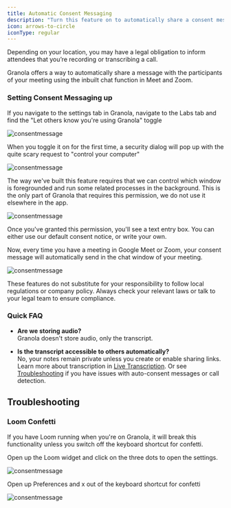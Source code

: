 ```yaml
---
title: Automatic Consent Messaging
description: "Turn this feature on to automatically share a consent message in Meet and Zoom."
icon: arrows-to-circle
iconType: regular
---
```


Depending on your location, you may have a legal obligation to inform attendees that you’re recording or transcribing a call.

Granola offers a way to automatically share a message with the participants of your meeting using the inbuilt chat function in Meet and Zoom. 

### Setting Consent Messaging up

If you navigate to the settings tab in Granola, navigate to the Labs tab and find the "Let others know you're using Granola" toggle

![consentmessage](/images/screenshots/labs-consent.png)

When you toggle it on for the first time, a security dialog will pop up with the quite scary request to "control your computer"

![consentmessage](/images/consent2.png)

The way we've built this feature requires that we can control which window is foregrounded and run some related processes in the background. This is the only part of Granola that requires this permission, we do not use it elsewhere in the app. 

![consentmessage](/images/consent1-2.png)

Once you've granted this permission, you'll see a text entry box. You can either use our default consent notice, or write your own. 

Now, every time you have a meeting in Google Meet or Zoom, your consent message will automatically send in the chat window of your meeting. 

![consentmessage](/images/consent-message.png)

<Info>
  These features do not substitute for your responsibility to follow local 
  regulations or company policy. Always check your relevant laws or talk to your 
  legal team to ensure compliance.
</Info>

### Quick FAQ

- **Are we storing audio?**  
  Granola doesn't store audio, only the transcript.  

- **Is the transcript accessible to others automatically?**  
  No, your notes remain private unless you create or enable sharing links. 
Learn more about transcription in [Live Transcription](/docs/101/duringyourmeeting/live-transcription). Or see [Troubleshooting](/docs/troubleshooting) if you have issues with auto-consent messages or call detection.


## Troubleshooting

### Loom Confetti

If you have Loom running when you're on Granola, it will break this functionality unless you switch off the keyboard shortcut for confetti. 

Open up the Loom widget and click on the three dots to open the settings. 

![consentmessage](/images/loom-settings.png)

Open up Preferences and x out of the keyboard shortcut for confetti

![consentmessage](/images/loom-gif.gif)
